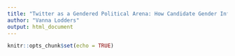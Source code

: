 ```yaml
---
title: "Twitter as a Gendered Political Arena: How Candidate Gender Influences Engagement and Vote Outcomes"
author: "Vanna Lodders"
output: html_document
---
```


```r
knitr::opts_chunk$set(echo = TRUE)
```
